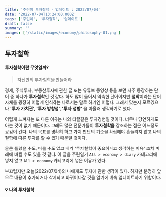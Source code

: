 ```yaml
---
title: '주린이 투자철학 - 업데이트 : 2022/07/04'
date: '2022-07-04T13:24:00.000Z'
tags: ['주린이', '투자철학', '업데이트']
draft: false
summary: ''
images: ['/static/images/economy/philosophy-01.png']
---
```


## 투자철학

#### 투자철학이란 무엇일까?

> 자신만의 투자철학을 만들어라

경제, 주식투자, 부동산투자에 관한 글 또는 유튜브 동영상 등을 보면 자주 등장하는 단어 중 하나가 **투자철학**인 것 같다.
하도 많이 들어서 익숙한 단어이지만 **철학**이라는 단어 자체를 굉장히 어렵게 인식하는 나로서는 말로 하기엔 어렵다.
그래서 맞는지 모르겠으나 **'투자 가치관', '투자 방향성', '투자 성향'** 을 아울러 생각하기로 했다.

어렵게 느껴지는 또 다른 이유는 나의 티끌같은 투자경험일 것이다. 너무나 당연하게도 아는 것이 없기 때문이다.
그래도 많은 전문가들이 **투자철학을** 강조하는 점은 어느정도 공감이 간다.
나의 목표를 명확히 하고 가치 판단의 기준을 확립해야 흔들리지 않고 나의 철학에 따른 투자를 할 수 있기 때문일 것이다.

물론 틀렸을 수도, 다를 수도 있고 내가 '투자철학이 중요하다고 생각하는 이유' 조차 미래에 바뀔 수도 있을 것 같다.
이 글을 주린일기 `All > economy > diary` 카테고리에 넣지 않고 `All > economy` 카테고리에 넣은 이유가 있다.

부끄럽지만 오늘(2022/07/04)의 나에게도 투자에 관한 생각이 있다.
하지만 분명히 앞으로 내용이 추가되거나 삭제되고 바뀌어나갈 것을 알기에 계속 업데이트하기 위함이다.

#### 💡 나의 투자철학
